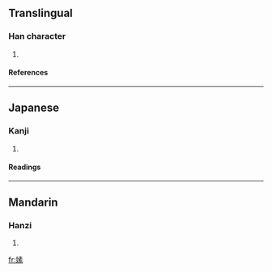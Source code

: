 ==Translingual==
===Han character===
{{Han char|rn=38|rad=女|as=10|sn=13|four=4549<sub>3</sub>|canj=女手一火 (VQMF)}}
# {{defn|Han|sort=女10}}
====References====
{{Han ref|kx=0269.040|dkj=06613|hdz=21070.080|uh=5ACA|ud=23242|bh=DD42|bd=56642}}
----
==Japanese==
===Kanji===
{{ja-kanji|grade=|rs=女10}}
# {{defn|Japanese}} 
====Readings====
{{ja-readings|on=[[そ]] (so)|kun=}}
----
==Mandarin==
===Hanzi===
{{cmn-hanzi|pin=[[sù]] (su4)|wg=su<sup>4</sup>}}
# {{defn|Mandarin}}

[[fr:嫊]]